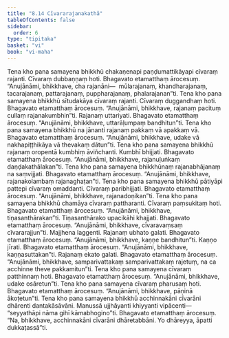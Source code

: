 ```yaml
---
title: "8.14 Cīvararajanakathā"
tableOfContents: false
sidebar:
  order: 6
type: "tipitaka"
basket: "vi"
book: "vi-maha"
---
```



<DynamicBreadcrumb />

<Division number="344" book="vi-maha" bookNo="3" page="398">

<Paragraph number="1629" book="vi-maha">
Tena kho pana samayena bhikkhū chakaṇenapi paṇḍumattikāyapi cīvaraṃ rajanti. Cīvaraṃ dubbaṇṇaṃ hoti. Bhagavato etamatthaṃ ārocesuṃ. “Anujānāmi, bhikkhave, cha rajanāni—  mūlarajanaṃ, khandharajanaṃ, tacarajanaṃ, pattarajanaṃ, puppharajanaṃ, phalarajanan”ti.
</Paragraph>

<Paragraph number="1630" book="vi-maha">
Tena kho pana samayena bhikkhū sītudakāya cīvaraṃ rajanti. Cīvaraṃ duggandhaṃ hoti. Bhagavato etamatthaṃ ārocesuṃ. “Anujānāmi, bhikkhave, rajanaṃ pacituṃ cullaṃ rajanakumbhin”ti. Rajanaṃ uttariyati. Bhagavato etamatthaṃ ārocesuṃ. “Anujānāmi, bhikkhave, uttarāḷumpaṃ bandhitun”ti.
</Paragraph>

<Paragraph number="1631" book="vi-maha">
Tena kho pana samayena bhikkhū na jānanti rajanaṃ pakkaṃ vā apakkaṃ vā. Bhagavato etamatthaṃ ārocesuṃ. “Anujānāmi, bhikkhave, udake vā nakhapiṭṭhikāya vā thevakaṃ dātun”ti.
</Paragraph>

<Paragraph number="1632" book="vi-maha">
Tena kho pana samayena bhikkhū rajanaṃ oropentā kumbhiṃ āviñchanti. Kumbhī bhijjati. Bhagavato etamatthaṃ ārocesuṃ. “Anujānāmi, bhikkhave, rajanuḷuṅkaṃ daṇḍakathālakan”ti.
</Paragraph>

<Paragraph number="1633" book="vi-maha">
Tena kho pana samayena bhikkhūnaṃ rajanabhājanaṃ na saṃvijjati. Bhagavato etamatthaṃ ārocesuṃ. “Anujānāmi, bhikkhave, rajanakolambaṃ rajanaghaṭan”ti.
</Paragraph>

<Paragraph number="1634" book="vi-maha">
Tena kho pana samayena bhikkhū pātiyāpi pattepi cīvaraṃ omaddanti. Cīvaraṃ paribhijjati. Bhagavato etamatthaṃ ārocesuṃ. “Anujānāmi, bhikkhave, rajanadoṇikan”ti.
</Paragraph>

<Paragraph number="1635" book="vi-maha">
Tena kho pana samayena bhikkhū chamāya cīvaraṃ pattharanti. Cīvaraṃ paṃsukitaṃ hoti. Bhagavato etamatthaṃ ārocesuṃ. “Anujānāmi, bhikkhave, tiṇasanthārakan”ti.
</Paragraph>

<Paragraph number="1636" book="vi-maha">
Tiṇasanthārako upacikāhi khajjati. Bhagavato etamatthaṃ ārocesuṃ. “Anujānāmi, bhikkhave, cīvaravaṃsaṃ cīvararajjun”ti.
</Paragraph>

<Paragraph number="1637" book="vi-maha">
Majjhena laggenti. Rajanaṃ ubhato galati. Bhagavato etamatthaṃ ārocesuṃ. “Anujānāmi, bhikkhave, kaṇṇe bandhitun”ti.
</Paragraph>

<Paragraph number="1638" book="vi-maha">
Kaṇṇo jīrati. Bhagavato etamatthaṃ ārocesuṃ. “Anujānāmi, bhikkhave, kaṇṇasuttakan”ti.
</Paragraph>

<Paragraph number="1639" book="vi-maha">
Rajanaṃ ekato galati. Bhagavato etamatthaṃ ārocesuṃ. “Anujānāmi, bhikkhave, samparivattakaṃ samparivattakaṃ rajetuṃ, na ca acchinne theve pakkamitun”ti.
</Paragraph>

<Paragraph number="1640" book="vi-maha">
Tena kho pana samayena cīvaraṃ patthinnaṃ hoti. Bhagavato etamatthaṃ ārocesuṃ. “Anujānāmi, bhikkhave, udake osāretun”ti.
</Paragraph>

<Paragraph number="1641" book="vi-maha">
Tena kho pana samayena cīvaraṃ pharusaṃ hoti. Bhagavato etamatthaṃ ārocesuṃ. “Anujānāmi, bhikkhave, pāṇinā ākoṭetun”ti.
</Paragraph>

<Paragraph number="1642" book="vi-maha">
Tena kho pana samayena bhikkhū acchinnakāni cīvarāni dhārenti dantakāsāvāni. Manussā ujjhāyanti khiyyanti vipācenti—  “seyyathāpi nāma gihī kāmabhogino”ti. Bhagavato etamatthaṃ ārocesuṃ. “Na, bhikkhave, acchinnakāni cīvarāni dhāretabbāni. Yo dhāreyya, āpatti dukkaṭassā”ti.
</Paragraph>
</Division>
